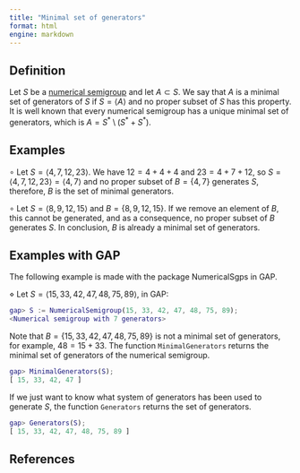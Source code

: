 ```yaml
---
title: "Minimal set of generators"
format: html
engine: markdown
---
```


## Definition

Let $S$ be a [numerical semigroup](Numerical-semigroup.qmd) and let $A \subset S$. We say that $A$ is a minimal set of generators of $S$ if $S = \langle A \rangle$ and no proper subset of $S$ has this property. It is well known that every numerical semigroup has a unique minimal set of generators, which is $A = S^* \setminus (S^* + S^*)$.

## Examples

$\circ$ Let $S = \langle 4, 7, 12, 23 \rangle$. We have $12 = 4 + 4 + 4$ and $23 = 4 + 7 + 12$, so $S = \langle 4, 7, 12, 23 \rangle = \langle 4, 7 \rangle$ and no proper subset of $B = \{4,7\}$ generates $S$, therefore, $B$ is the set of minimal generators.

$\circ$ Let $S = \langle 8, 9, 12, 15 \rangle$ and $B = \{8, 9, 12, 15\}$. If we remove an element of $B$, this cannot be generated, and as a consequence, no proper subset of $B$ generates $S$. In conclusion, $B$ is already a minimal set of generators.

## Examples with GAP

The following example is made with the package NumericalSgps in GAP.

$\diamond$ Let $S = \langle 15, 33, 42, 47, 48, 75, 89 \rangle$, in GAP:

``` gap
gap> S := NumericalSemigroup(15, 33, 42, 47, 48, 75, 89);
<Numerical semigroup with 7 generators>
```

Note that $B = \{15, 33, 42, 47, 48, 75, 89\}$ is not a minimal set of generators, for example, $48 = 15 + 33$. The function `MinimalGenerators` returns the minimal set of generators of the numerical semigroup.

``` gap
gap> MinimalGenerators(S);
[ 15, 33, 42, 47 ]
```

If we just want to know what system of generators has been used to generate $S$, the function `Generators` returns the set of generators.

``` gap
gap> Generators(S);
[ 15, 33, 42, 47, 48, 75, 89 ]
```

## References
